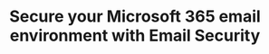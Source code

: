 ---
pcx_content_type: navigation
title: Secure your Microsoft 365 email environment with Email Security
external_link: /learning-paths/secure-o365-email/
sidebar:
  order: 4
---